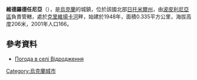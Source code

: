 {{coord|50|3|44|N|29|21|7|E|scale:30000|display=title}}

'''維德羅德任尼亞'''（{{lang-uk|Відродження}}），是[[烏克蘭|烏克蘭]]的城鎮，位於該國北部[[日托米爾州|日托米爾州]]，由[[波皮利尼亞區|波皮利尼亞區]]負責管轄，處於[[克里維揚卡河|克里維揚卡河]]畔，始建於1948年，面積0.335平方公里，海拔高度206米，2001年人口166。

==參考資料==
* [http://weather.in.ua/ua/zhitomirskaja/3885 Погода в селі Відродження] {{Wayback|url=http://weather.in.ua/ua/zhitomirskaja/3885 |date=20111219161028 }}
  
{{Ukraine-geo-stub}}
[[Category:烏克蘭城市|Category:烏克蘭城市]]